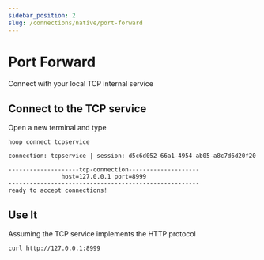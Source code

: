 ```yaml
---
sidebar_position: 2
slug: /connections/native/port-forward
---
```



# Port Forward

Connect with your local TCP internal service

<ConnectOnHoopButton
  url="https://app.hoop.dev/connections/tcp/new?data=ewogICJuYW1lIjogInRjcHNlcnZpY2UiLAogICJ0eXBlIjogInRjcCIsCiAgImNvbW1hbmQiOiBbXSwKICAiYWdlbnRfaWQiOiAiIgp9"
/>

## Connect to the TCP service

Open a new terminal and type

```shell
hoop connect tcpservice
```

```shell
connection: tcpservice | session: d5c6d052-66a1-4954-ab05-a8c7d6d20f20

--------------------tcp-connection--------------------
               host=127.0.0.1 port=8999
------------------------------------------------------
ready to accept connections!
```

## Use It

Assuming the TCP service implements the HTTP protocol

```shell
curl http://127.0.0.1:8999
```
